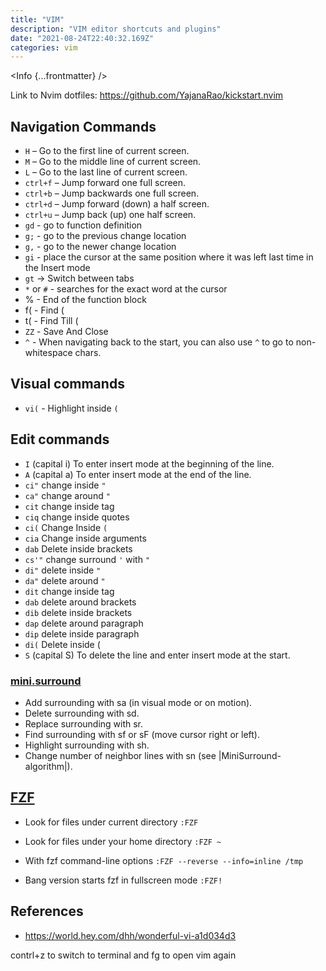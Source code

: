 ```yaml
---
title: "VIM"
description: "VIM editor shortcuts and plugins"
date: "2021-08-24T22:40:32.169Z"
categories: vim
---
```



<Info {...frontmatter} />

Link to Nvim dotfiles: https://github.com/YajanaRao/kickstart.nvim

## Navigation Commands

- `H` – Go to the first line of current screen.
- `M` – Go to the middle line of current screen.
- `L` – Go to the last line of current screen.
- `ctrl+f` – Jump forward one full screen.
- `ctrl+b` – Jump backwards one full screen.
- `ctrl+d` – Jump forward (down) a half screen.
- `ctrl+u` – Jump back (up) one half screen.
- `gd` - go to function definition
- `g;` - go to the previous change location
- `g,` - go to the newer change location
- `gi` - place the cursor at the same position where it was left last time in the Insert mode
- `gt` -> Switch between tabs
- `*` or `#` - searches for the exact word at the cursor
- % - End of the function block 
- f( - Find (
- t( - Find Till (
- `ZZ` - Save And Close
- `^` - When navigating back to the start, you can also use `^` to go to non-whitespace chars.

## Visual commands

- `vi(` - Highlight inside `(`

## Edit commands
- `I` (capital i) To enter insert mode at the beginning of the line.
- `A` (capital a) To enter insert mode at the end of the line.
- `ci"` change inside `"`
- `ca"` change around `"`
- `cit` change inside tag
- `ciq` change inside quotes
- `ci(` Change Inside `(`
- `cia` Change inside arguments
- `dab` Delete inside brackets
- `cs'"` change surround `'` with `"`
- `di"` delete inside `"`
- `da"` delete around `"`
- `dit` change inside tag
- `dab` delete around brackets
- `dib` delete inside brackets
- `dap` delete around paragraph
- `dip` delete inside paragraph
- `di(` Delete inside (
- `S` (capital S) To delete the line and enter insert mode at the start.

### [mini.surround](!https://github.com/echasnovski/mini.surround)

-    Add surrounding with sa (in visual mode or on motion).
-    Delete surrounding with sd.
-    Replace surrounding with sr.
-    Find surrounding with sf or sF (move cursor right or left).
-    Highlight surrounding with sh.
-    Change number of neighbor lines with sn (see |MiniSurround-algorithm|).

## [FZF](!https://github.com/junegunn/fzf/blob/master/README-VIM.md)

- Look for files under current directory
  `:FZF`

- Look for files under your home directory
  `:FZF ~`

- With fzf command-line options
  `:FZF --reverse --info=inline /tmp`

- Bang version starts fzf in fullscreen mode
  `:FZF!`

## References
- https://world.hey.com/dhh/wonderful-vi-a1d034d3

contrl+z to switch to terminal and fg to open vim again
